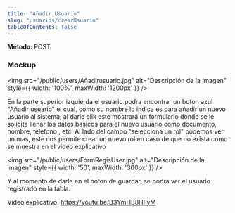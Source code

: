 ```yaml
---
title: "Añadir Usuario"
slug: "usuarios/crearUsuario"
tableOfContents: false
---
```




<p>
  <strong>Método: </strong>
  <span class="sl-badge caution small astro-avdet4wd">POST</span>
</p>

<Tabs>
  <TabItem label="Endpoint">
    <ApiEndpoint url={`/admin/usuarios`}/>
  </TabItem>
</Tabs>


<h3>Mockup</h3>

<img src="/public/users/Añadirusuario.jpg" alt="Descripción de la imagen" style={{ width: '100%', maxWidth: '1200px' }} />

En la parte superior izquierda el usuario podra encontrar un boton azul "Añadir usuario" el cual, como su nombre lo indica es para añadir un nuevo usuario al 
sistema, al darle clik este mostrará un formulario donde se le solicita llenar los datos basicos para el nuevo usuario como documento, nombre, telefono , etc. 
Al lado del campo "selecciona un rol" podemos ver un mas, este nos permite crear un nuevo rol en caso de que no exista como se muestra en el video explicativo


<img src="/public/users/FormRegisUser.jpg" alt="Descripción de la imagen" style={{ width: '50', maxWidth: '300px' }} />

Y al momento de darle en el boton de guardar, se podra ver el usuario registrado en la tabla.

Video explicativo: https://youtu.be/B3YmHB8HFyM

